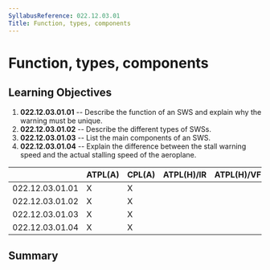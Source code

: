 ```yaml
---
SyllabusReference: 022.12.03.01
Title: Function, types, components
---
```


# Function, types, components

## Learning Objectives

1.  **022.12.03.01.01** -- Describe the function of an SWS and explain why the
    warning must be unique.
2.  **022.12.03.01.02** -- Describe the different types of SWSs.
3.  **022.12.03.01.03** -- List the main components of an SWS.
4.  **022.12.03.01.04** -- Explain the difference between the stall warning
    speed and the actual stalling speed of the aeroplane.

|                 | ATPL(A) | CPL(A) | ATPL(H)/IR | ATPL(H)/VFR | CPL(H) | IR  | CBIR(A) |
| --------------- | ------- | ------ | ---------- | ----------- | ------ | --- | ------- |
| 022.12.03.01.01 | X       | X      |            |             |        |     |         |
| 022.12.03.01.02 | X       | X      |            |             |        |     |         |
| 022.12.03.01.03 | X       | X      |            |             |        |     |         |
| 022.12.03.01.04 | X       | X      |            |             |        |     |         |

## Summary
